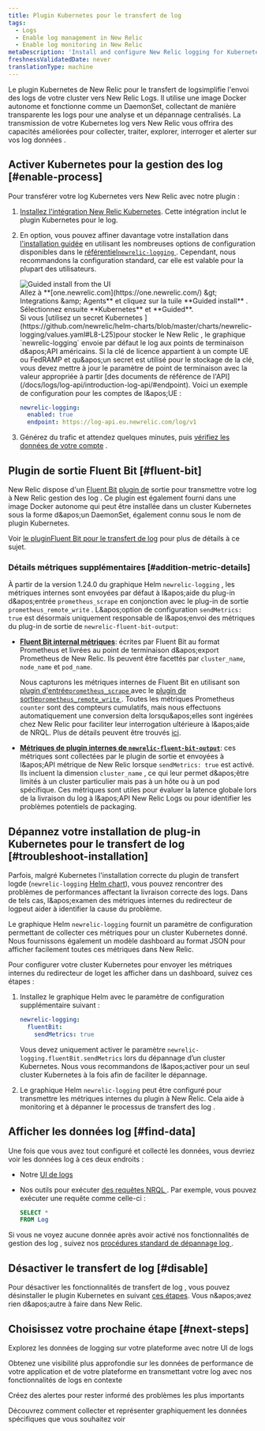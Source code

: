 ```yaml
---
title: Plugin Kubernetes pour le transfert de log
tags:
  - Logs
  - Enable log management in New Relic
  - Enable log monitoring in New Relic
metaDescription: 'Install and configure New Relic logging for Kubernetes, so you can use enhanced log management capabilities.'
freshnessValidatedDate: never
translationType: machine
---
```


Le plugin Kubernetes de New Relic pour le transfert de logsimplifie l'envoi des logs de votre cluster vers New Relic Logs. Il utilise une image Docker autonome et fonctionne comme un DaemonSet, collectant de manière transparente les logs pour une analyse et un dépannage centralisés. La transmission de votre Kubernetes log vers New Relic vous offrira des <InlinePopover type="logs" />capacités améliorées pour collecter, traiter, explorer, interroger et alerter sur vos log données .

## Activer Kubernetes pour la gestion des log [#enable-process]

Pour transférer votre log Kubernetes vers New Relic avec notre plugin :

1. [Installez l'intégration New Relic Kubernetes](/install/kubernetes). Cette intégration inclut le plugin Kubernetes pour le log.

2. En option, vous pouvez affiner davantage votre installation dans [l'installation guidée](/install/kubernetes) en utilisant les nombreuses options de configuration disponibles dans le [référentiel`newrelic-logging` ](https://github.com/newrelic/helm-charts/tree/master/charts/newrelic-logging#configuration). Cependant, nous recommandons la configuration standard, car elle est valable pour la plupart des utilisateurs.

   <img title="Guided install from the UI" alt="Guided install from the UI" src="/images/kubernetes_screenshot-crop_gather-log-data.webp" />

   <figcaption>
     Allez à <DNT>**[one.newrelic.com](https://one.newrelic.com/) &amp;gt; Integrations &amp;amp; Agents**</DNT> et cliquez sur la tuile <DNT>**Guided install**</DNT> . Sélectionnez ensuite <DNT>**Kubernetes**</DNT> et <DNT>**Guided**</DNT>.
   </figcaption>

   <Callout variant="important">
     Si vous [utilisez un secret Kubernetes ](https://github.com/newrelic/helm-charts/blob/master/charts/newrelic-logging/values.yaml#L8-L25)pour stocker le New Relic <InlinePopover type="licenseKey" />, le graphique `newrelic-logging` envoie par défaut le log aux points de terminaison d&amp;apos;API américains. Si la clé de licence appartient à un compte UE ou FedRAMP et qu&amp;apos;un secret est utilisé pour le stockage de la clé, vous devez mettre à jour le paramètre de point de terminaison avec la valeur appropriée à partir [des documents de référence de l'API](/docs/logs/log-api/introduction-log-api/#endpoint). Voici un exemple de configuration pour les comptes de l&amp;apos;UE :

     ```yml
     newrelic-logging:
       enabled: true
       endpoint: https://log-api.eu.newrelic.com/log/v1
     ```
   </Callout>

3. Générez du trafic et attendez quelques minutes, puis [vérifiez les données de votre compte](#find-data) .

<InstallFeedback />

## Plugin de sortie Fluent Bit [#fluent-bit]

New Relic dispose d'un [Fluent Bit](https://fluentbit.io/) [plugin de](https://github.com/newrelic/newrelic-fluent-bit-output) sortie pour transmettre votre log à New Relic gestion des log . Ce plugin est également fourni dans une image Docker autonome qui peut être installée dans un cluster Kubernetes sous la forme d&amp;apos;un DaemonSet, également connu sous le nom de plugin Kubernetes.

Voir [le pluginFluent Bit pour le transfert de log](/docs/logs/forward-logs/fluent-bit-plugin-log-forwarding) pour plus de détails à ce sujet.

### Détails métriques supplémentaires [#addition-metric-details]

À partir de la version 1.24.0 du graphique Helm `newrelic-logging` , les métriques internes sont envoyées par défaut à l&amp;apos;aide du plug-in d&amp;apos;entrée `prometheus_scrape` en conjonction avec le plug-in de sortie `prometheus_remote_write` . L&amp;apos;option de configuration `sendMetrics: true` est désormais uniquement responsable de l&amp;apos;envoi des métriques du plug-in de sortie de `newrelic-fluent-bit-output`:

* **[Fluent Bit internal métriques](https://docs.fluentbit.io/manual/administration/monitoring#for-v2-metrics)**: écrites par Fluent Bit au format Prometheus et livrées au point de terminaison d&amp;apos;export Prometheus de New Relic. Ils peuvent être facettés par `cluster_name`, `node_name` et `pod_name`.

  Nous capturons les métriques internes de Fluent Bit en utilisant son [plugin d'entrée`prometheus_scrape` ](https://docs.fluentbit.io/manual/pipeline/inputs/prometheus-scrape-metrics)avec le [plugin de sortie`prometheus_remote_write` ](https://docs.fluentbit.io/manual/pipeline/outputs/prometheus-remote-write). Toutes les métriques Prometheus `counter` sont des compteurs cumulatifs, mais nous effectuons automatiquement une conversion delta lorsqu&amp;apos;elles sont ingérées chez New Relic pour faciliter leur interrogation ultérieure à l&amp;apos;aide de NRQL. Plus de détails peuvent être trouvés [ici](/docs/data-apis/understand-data/metric-data/cumulative-metrics/).

* **[Métriques de plugin internes de `newrelic-fluent-bit-output`](https://github.com/newrelic/newrelic-fluent-bit-output?tab=readme-ov-file#troubleshooting-metrics)**: ces métriques sont collectées par le plugin de sortie et envoyées à l&amp;apos;API métrique de New Relic lorsque `sendMetrics: true` est activé. Ils incluent la dimension `cluster_name` , ce qui leur permet d&amp;apos;être limités à un cluster particulier mais pas à un hôte ou à un pod spécifique. Ces métriques sont utiles pour évaluer la latence globale lors de la livraison du log à l&amp;apos;API New Relic Logs ou pour identifier les problèmes potentiels de packaging.

## Dépannez votre installation de plug-in Kubernetes pour le transfert de log [#troubleshoot-installation]

Parfois, malgré Kubernetes l'installation correcte du plugin de transfert logde (`newrelic-logging` [Helm chart](https://github.com/newrelic/helm-charts/blob/master/charts/newrelic-logging)), vous pouvez rencontrer des problèmes de performances affectant la livraison correcte des logs. Dans de tels cas, l&amp;apos;examen des métriques internes du redirecteur de logpeut aider à identifier la cause du problème.

Le graphique Helm `newrelic-logging` fournit un paramètre de configuration permettant de collecter ces métriques pour un cluster Kubernetes donné. Nous fournissons également un modèle dashboard au format JSON pour afficher facilement toutes ces métriques dans New Relic.

Pour configurer votre cluster Kubernetes pour envoyer les métriques internes du redirecteur de loget les afficher dans un dashboard, suivez ces étapes :

1. Installez le graphique Helm avec le paramètre de configuration supplémentaire suivant :

   ```yml
   newrelic-logging:
     fluentBit:
       sendMetrics: true
   ```

   Vous devez uniquement activer le paramètre `newrelic-logging.fluentBit.sendMetrics` lors du dépannage d’un cluster Kubernetes. Nous vous recommandons de l&amp;apos;activer pour un seul cluster Kubernetes à la fois afin de faciliter le dépannage.

2. Le graphique Helm `newrelic-logging` peut être configuré pour transmettre les métriques internes du plugin à New Relic. Cela aide à monitoring et à dépanner le processus de transfert des log .

## Afficher les données log [#find-data]

Une fois que vous avez tout configuré et collecté les données, vous devriez voir les données log à ces deux endroits :

* Notre [UI de logs](https://one.newrelic.com/launcher/logger.log-launcher)

* Nos outils pour exécuter [des requêtes NRQL ](/docs/query-your-data/explore-query-data/query-builder/use-advanced-nrql-mode-query-data/). Par exemple, vous pouvez exécuter une requête comme celle-ci :

  ```sql
  SELECT *
  FROM Log
  ```

Si vous ne voyez aucune donnée après avoir activé nos fonctionnalités de gestion des log , suivez nos [procédures standard de dépannage log ](/docs/logs/troubleshooting/no-log-data-appears-ui/).

## Désactiver le transfert de log [#disable]

Pour désactiver les fonctionnalités de transfert de log , vous pouvez désinstaller le plugin Kubernetes en suivant [ces étapes](/docs/kubernetes-pixie/kubernetes-integration/uninstall-kubernetes/). Vous n&amp;apos;avez rien d&amp;apos;autre à faire dans New Relic.

## Choisissez votre prochaine étape [#next-steps]

<DocTiles>
  <DocTile title="Logs UI" path="/docs/logs/ui-data/use-logs-ui/">Explorez les données de logging sur votre plateforme avec notre UI de logs</DocTile>

  <DocTile title="Logs in context" path="/docs/logs/logs-context/logs-in-context/">Obtenez une visibilité plus approfondie sur les données de performance de votre application et de votre plateforme en transmettant votre log avec nos fonctionnalités de logs en contexte</DocTile>

  <DocTile title="Alerts" path="/docs/alerts/overview/">Créez des alertes pour rester informé des problèmes les plus importants</DocTile>

  <DocTile title="Create dashboards" path="/docs/query-your-data/explore-query-data/dashboards/introduction-dashboards/">Découvrez comment collecter et représenter graphiquement les données spécifiques que vous souhaitez voir</DocTile>
</DocTiles>